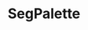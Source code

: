 ---
title: 'SegPalette'
description: 'Instance Recolouring by Palette Generation after Instance Segmentation'
published: '2024-04-22'
team: 3
builtW:
  - react
  - flask
  - pytorch
github: 'https://github.com/andreihar/segpalette'
video: 'https://www.youtube.com/watch?v=7FBLZdGhSWw'
---